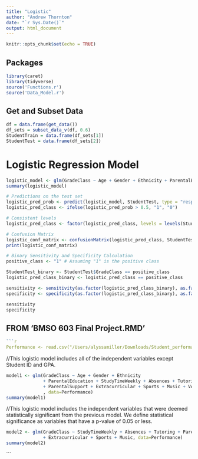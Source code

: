 ```yaml
---
title: "Logistic"
author: "Andrew Thornton"
date: "`r Sys.Date()`"
output: html_document
---
```


```r
knitr::opts_chunk$set(echo = TRUE)
```

## Packages
```r
library(caret)
library(tidyverse)
source('Functions.r')
source('Data_Model.r')
```

## Get and Subset Data
```r
df = data.frame(get_data())
df_sets = subset_data_v(df, 0.6)
StudentTrain = data.frame(df_sets[1])
StudentTest = data.frame(df_sets[2])
```

# Logistic Regression Model
```r
logistic_model <- glm(GradeClass ~ Age + Gender + Ethnicity + ParentalEducation + StudyTimeWeekly + Absences + Tutoring + ParentalSupport + Extracurricular + Sports + Music + Volunteering, data = StudentTrain, family = "binomial")
summary(logistic_model)

# Predictions on the test set
logistic_pred_prob <- predict(logistic_model, StudentTest, type = "response")
logistic_pred_class <- ifelse(logistic_pred_prob > 0.5, "1", "0") 

# Consistent levels
logistic_pred_class <- factor(logistic_pred_class, levels = levels(StudentTest$GradeClass))

# Confusion Matrix
logistic_conf_matrix <- confusionMatrix(logistic_pred_class, StudentTest$GradeClass)
print(logistic_conf_matrix)

# Binary Sensitivity and Specificity Calculation
positive_class <- "1" # Assuming "1" is the positive class

StudentTest_binary <- StudentTest$GradeClass == positive_class
logistic_pred_class_binary <- logistic_pred_class == positive_class

sensitivity <- sensitivity(as.factor(logistic_pred_class_binary), as.factor(StudentTest_binary), positive = "TRUE")
specificity <- specificity(as.factor(logistic_pred_class_binary), as.factor(StudentTest_binary), positive = "TRUE")

sensitivity
specificity
```

## FROM 'BMSO 603 Final Project.RMD'
``` r
```r
Performance <- read.csv("/Users/alyssamiller/Downloads/Student_performance_data _.csv")
```

//This logistic model includes all of the independent variables except Student ID and GPA.

```r
model1 <- glm(GradeClass ~ Age + Gender + Ethnicity 
              + ParentalEducation + StudyTimeWeekly + Absences + Tutoring 
              + ParentalSupport + Extracurricular + Sports + Music + Volunteering
              , data=Performance)
summary(model1)
```

//This logistic model includes the independent variables that were deemed statistically significant from the previous model. We define statistical significance as variables that have a p-value of 0.05 or less.

```r
model2 <- glm(GradeClass ~ StudyTimeWeekly + Absences + Tutoring + ParentalSupport
              + Extracurricular + Sports + Music, data=Performance)
summary(model2)
```
```
